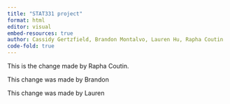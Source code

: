 ```yaml
---
title: "STAT331 project"
format: html
editor: visual
embed-resources: true
author: Cassidy Gertzfield, Brandon Montalvo, Lauren Hu, Rapha Coutin
code-fold: true
---
```


This is the change made by Rapha Coutin.

This change was made by Brandon

This change was made by Lauren